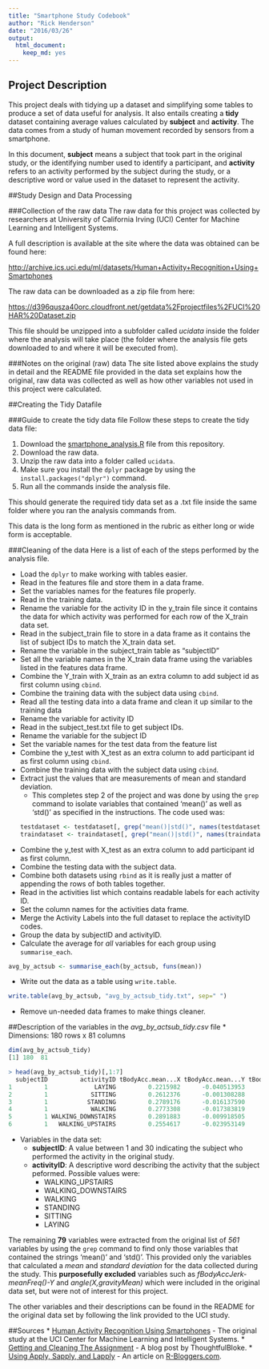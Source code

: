 ```yaml
---
title: "Smartphone Study Codebook"
author: "Rick Henderson"
date: "2016/03/26"
output:
  html_document:
    keep_md: yes
---
```


## Project Description
This project deals with tidying up a dataset and simplifying some tables to produce a set of data useful for analysis. It also entails creating a __tidy__ dataset containing average values calculated by __subject__ and __activity__. The data comes from a study of human movement recorded by sensors from a smartphone.

In this document, __subject__ means a subject that took part in the original study, or the identifying number used to identify a participant, and __activity__ refers to an activity performed by the subject during the study, or a descriptive word or value used in the dataset to represent the activity.

##Study Design and Data Processing

###Collection of the raw data
The raw data for this project was collected by researchers at University of California Irving (UCI) Center for Machine Learning and Intelligent Systems.

A full description is available at the site where the data was obtained can be found here:

[http://archive.ics.uci.edu/ml/datasets/Human+Activity+Recognition+Using+Smartphones](http://archive.ics.uci.edu/ml/datasets/Human+Activity+Recognition+Using+Smartphones)

The raw data can be downloaded as a zip file from here:

[https://d396qusza40orc.cloudfront.net/getdata%2Fprojectfiles%2FUCI%20HAR%20Dataset.zip](https://d396qusza40orc.cloudfront.net/getdata%2Fprojectfiles%2FUCI%20HAR%20Dataset.zip)

This file should be unzipped into a subfolder called _ucidata_ inside the folder where the analysis will take place (the folder where the analysis file gets downloaded to and where it will be executed from).

###Notes on the original (raw) data 
The site listed above explains the study in detail and the README file provided in the data set explains how the original, raw data was collected as well as how other variables not used in this project were calculated.

##Creating the Tidy Datafile

###Guide to create the tidy data file
Follow these steps to create the tidy data file:

1. Download the [smartphone_analysis.R](smartphone_analysis.R) file from this repository.
2. Download the raw data.
3. Unzip the raw data into a folder called `ucidata`.
4. Make sure you install the `dplyr` package by using the `install.packages("dplyr")` command.
5. Run all the commands inside the analysis file.

This should generate the required tidy data set as a .txt file inside the same folder where you ran the analysis commands from.

This data is the long form as mentioned in the rubric as either long or wide form is acceptable.

###Cleaning of the data
Here is a list of each of the steps performed by the analysis file.

* Load the `dplyr` to make working with tables easier.
* Read in the features file and store them in a data frame.
* Set the variables names for the features file properly.
* Read in the training data.
* Rename the variable for the activity ID in the y\_train file since it contains the data for which activity was performed for each row of the X\_train data set.
* Read in the subject_train file to store in a data frame as it contains the list of subject IDs to match the X\_train data set.
* Rename the variable in the subject\_train table as "subjectID"
* Set all the variable names in the X\_train data frame using the variables listed in the features data frame.
* Combine the Y\_train with X\_train as an extra column to add subject id as first column using `cbind`.
* Combine the training data with the subject data using `cbind`.
* Read all the testing data into a data frame and clean it up similar to the training data
* Rename the variable for activity ID
* Read in the subject_test.txt file to get subject IDs.
* Rename the variable for the subject ID
* Set the variable names for the test data from the feature list
* Combine the y\_test with X\_test as an extra column to add participant id as first column using `cbind`.
* Combine the training data with the subject data using `cbind`.
* Extract just the values that are measurements of mean and standard deviation.
  * This completes step 2 of the project and was done by using the `grep` command to isolate variables that contained 'mean()' as well as 'std()' as specified in the instructions. The code used was:
  ```R
  testdataset <- testdataset[, grep("mean()|std()", names(testdataset) )]
  traindataset <- traindataset[, grep("mean()|std()", names(traindataset) )]
   ```
* Combine the y\_test with X\_test as an extra column to add participant id as first column.
* Combine the testing data with the subject data.
* Combine both datasets using `rbind` as it is really just a matter of appending the rows of both tables together. 
* Read in the activities list which contains readable labels for each activity ID.
* Set the column names for the activities data frame.
* Merge the Activity Labels into the full dataset to replace the activityID codes.
* Group the data by subjectID and activityID.
* Calculate the average for *all* variables for each group using `summarise_each`.
```R
avg_by_actsub <- summarise_each(by_actsub, funs(mean))
```
* Write out the data as a table using `write.table`.
```R
write.table(avg_by_actsub, "avg_by_actsub_tidy.txt", sep=" ")
```
* Remove un-needed data frames to make things cleaner.


##Description of the variables in the _avg\_by\_actsub\_tidy.csv_ file
* Dimensions: 180 rows x 81 columns

```R
dim(avg_by_actsub_tidy)
[1] 180  81

> head(avg_by_actsub_tidy)[,1:7]
  subjectID         activityID tBodyAcc.mean...X tBodyAcc.mean...Y tBodyAcc.mean...Z tBodyAcc.std...X tBodyAcc.std...Y
1         1             LAYING         0.2215982      -0.040513953        -0.1132036      -0.92805647     -0.836827406
2         1            SITTING         0.2612376      -0.001308288        -0.1045442      -0.97722901     -0.922618642
3         1           STANDING         0.2789176      -0.016137590        -0.1106018      -0.99575990     -0.973190056
4         1            WALKING         0.2773308      -0.017383819        -0.1111481      -0.28374026      0.114461337
5         1 WALKING_DOWNSTAIRS         0.2891883      -0.009918505        -0.1075662       0.03003534     -0.031935943
6         1   WALKING_UPSTAIRS         0.2554617      -0.023953149        -0.0973020      -0.35470803     -0.002320265
```
* Variables in the data set:
  * __subjectID__: A value between 1 and 30 indicating the subject who performed the activity in the original study.
  * __activityID__: A descriptive word describing the activity that the subject peformed. Possible values were: 
    * WALKING\_UPSTAIRS
    * WALKING\_DOWNSTAIRS
    * WALKING
    * STANDING
    * SITTING
    * LAYING

The remaining __79__ variables were extracted from the original list of _561_ variables by using the `grep` command to find only those variables that contained the strings 'mean()' and 'std()'. This provided only the variables that calculated a _mean_ and _standard deviation_ for the data collected during the study. This __purposefully excluded__ variables such as _fBodyAccJerk-meanFreq()-Y_ and _angle(X,gravityMean)_ which were included in the original data set, but were not of interest for this project.

The other variables and their descriptions can be found in the README for the original data set by following the link provided to the UCI study.

##Sources
* [Human Activity Recognition Using Smartphones ](http://archive.ics.uci.edu/ml/datasets/Human+Activity+Recognition+Using+Smartphones) - The original study at the UCI Center for Machine Learning and Intelligent Systems.
* [Getting and Cleaning The Assignment](https://thoughtfulbloke.wordpress.com/2015/09/09/getting-and-cleaning-the-assignment/) - A blog post by ThoughtfulBloke.
* [Using Apply, Sapply, and Lapply](http://www.r-bloggers.com/using-apply-sapply-lapply-in-r/) - An article on [R-Bloggers.com](http://www.r-bloggers.com).

